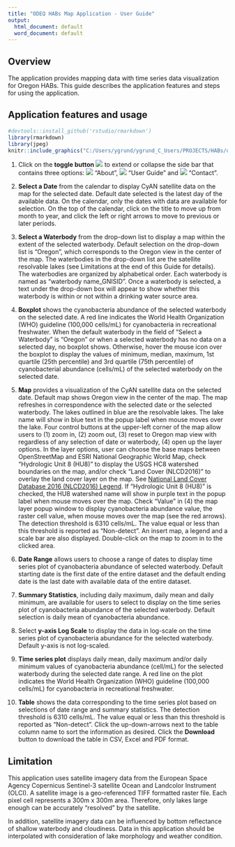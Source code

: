 ```yaml
---
title: "ODEQ HABs Map Application - User Guide"
output:
  html_document: default
  word_document: default
---
```


## Overview       

The application provides mapping data with time series data visualization for Oregon HABs. This guide describes the application features and steps for using the application.

## Application features and usage   

```r
#devtools::install_github('rstudio/rmarkdown')
library(rmarkdown)
library(jpeg)
knitr::include_graphics("C:/Users/ygrund/ygrund_C_Users/PROJECTS/HABs/userGuide/userGuide.jpg")

```


1.	Click on the **toggle button** ![](C:/Users/ygrund/ygrund_C_Users/PROJECTS/HABs/userGuide/toggleButton.jpg) to extend or collapse the side bar that contains three options: ![](C:/Users/ygrund/ygrund_C_Users/PROJECTS/HABs/userGuide/about.jpg) “About”, ![](C:/Users/ygrund/ygrund_C_Users/PROJECTS/HABs/userGuide/guide.jpg) “User Guide” and ![](C:/Users/ygrund/ygrund_C_Users/PROJECTS/HABs/userGuide/contact.jpg) “Contact”.       

2.	**Select a Date** from the calendar to display CyAN satellite data on the map for the selected date. Default date selected is the latest day of the available data. On the calendar, only the dates with data are available for selection. On the top of the calendar, click on the title to move up from month to year, and click the left or right arrows to move to previous or later periods.              

3.	**Select a Waterbody** from the drop-down list to display a map within the extent of the selected waterbody. Default selection on the drop-down list is "Oregon", which corresponds to the Oregon view in the center of the map. The waterbodies in the drop-down list are the satellite resolvable lakes (see Limitations at the end of this Guide for details). The waterbodies are organized by alphabetical order. Each waterbody is named as "waterbody name_GNISID". Once a waterbody is selected, a text under the drop-down box will appear to show whether this waterbody is within or not within a drinking water source area.     

4.	**Boxplot** shows the cyanobacteria abundance of the selected waterbody on the selected date. A red line indicates the World Health Organization (WHO) guideline (100,000 cells/mL) for cyanobacteria in recreational freshwater. When the default waterbody in the field of “Select a Waterbody” is "Oregon" or when a selected waterbody has no data on a selected day, no boxplot shows. Otherwise, hover the mouse icon over the boxplot to display the values of minimum, median, maximum, 1st quartile (25th percentile) and 3rd quartile (75th percentile) of cyanobacterial abundance (cells/mL) of the selected waterbody on the selected date.       

5.	**Map** provides a visualization of the CyAN satellite data on the selected date. Default map shows Oregon view in the center of the map. The map refreshes in correspondence with the selected date or the selected waterbody. The lakes outlined in blue are the resolvable lakes. The lake name will show in blue text in the popup label when mouse moves over the lake. Four control buttons at the upper-left corner of the map allow users to (1) zoom in, (2) zoom out, (3) reset to Oregon map view with regardless of any selection of date or waterbody, (4) open up the layer options. In the layer options, user can choose the base maps between OpenStreetMap and ESRI National Geographic World Map, check "Hydrologic Unit 8 (HU8)" to display the USGS HC8 watershed boundaries on the map, and/or check "Land Cover (NLCD2016)" to overlay the land cover layer on the map. See [National Land Cover Database 2016 (NLCD2016) Legend][Legend]. If "Hydrologic Unit 8 (HU8)" is checked, the HU8 watershed name will show in purple text in the popup label when mouse moves over the map. Check "Value" in (4) the map layer popup window to display cyanobacteria abundance value, the raster cell value, when mouse moves over the map (see the red arrows). The detection threshold is 6310 cells/mL. The value equal or less than this threshold is reported as "Non-detect". An insert map, a legend and a scale bar are also displayed. Double-click on the map to zoom in to the clicked area.   

[Legend]: https://www.mrlc.gov/data/legends/national-land-cover-database-2016-nlcd2016-legend

6.	**Date Range** allows users to choose a range of dates to display time series plot of cyanobacteria abundance of selected waterbody. Default starting date is the first date of the entire dataset and the default ending date is the last date with available data of the entire dataset.       

7.	**Summary Statistics**, including daily maximum, daily mean and daily minimum, are available for users to select to display on the time series plot of cyanobacteria abundance of the selected waterbody. Default selection is daily mean of cyanobacteria abundance.        

8.	Select **y-axis Log Scale** to display the data in log-scale on the time series plot of cyanobacteria abundance for the selected waterbody. Default y-axis is not log-scaled.       

9.	**Time series plot** displays daily mean, daily maximum and/or daily minimum values of cyanobacteria abundance (cell/mL) for the selected waterbody during the selected date range. A red line on the plot indicates the World Health Organization (WHO) guideline (100,000 cells/mL) for cyanobacteria in recreational freshwater.        

10.	**Table** shows the data corresponding to the time series plot based on selections of date range and summary statistics. The detection threshold is 6310 cells/mL. The value equal or less than this threshold is reported as "Non-detect". Click the up-down-arrows next to the table column name to sort the information as desired. Click the **Download** button to download the table in CSV, Excel and PDF format.        

## Limitation

This application uses satellite imagery data from the European Space Agency Copernicus Sentinel-3 satellite Ocean and Landcolor Instrument (OLCI). A satellite image is a geo-referenced TIFF formatted raster file. Each pixel cell represents a 300m x 300m area. Therefore, only lakes large enough can be accurately "resolved" by the satellite. 

In addition, satellite imagery data can be influenced by bottom reflectance of shallow waterbody and cloudiness. Data in this application should be interpolated with consideration of lake morphology and weather condition.